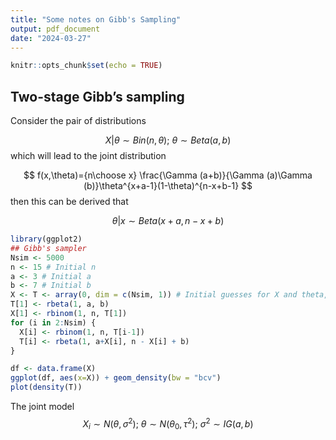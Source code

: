 ```yaml
---
title: "Some notes on Gibb's Sampling"
output: pdf_document
date: "2024-03-27"
---
```


```r
knitr::opts_chunk$set(echo = TRUE)
```

## Two-stage Gibb's sampling

Consider the pair of distributions

$$
X|\theta\sim Bin(n,\theta);\ \theta\sim Beta(a, b)
$$
which will lead to the joint distribution

$$
f(x,\theta)={n\choose x} \frac{\Gamma (a+b)}{\Gamma (a)\Gamma (b)}\theta^{x+a-1}(1-\theta)^{n-x+b-1}
$$
then this can be derived that

$$
\theta|x\sim Beta(x+a, n-x+b)
$$

```r
library(ggplot2)
## Gibb's sampler
Nsim <- 5000
n <- 15 # Initial n
a <- 3 # Initial a
b <- 7 # Initial b
X <- T <- array(0, dim = c(Nsim, 1)) # Initial guesses for X and theta, all 0
T[1] <- rbeta(1, a, b)
X[1] <- rbinom(1, n, T[1])
for (i in 2:Nsim) {
  X[i] <- rbinom(1, n, T[i-1])
  T[i] <- rbeta(1, a+X[i], n - X[i] + b)
}

df <- data.frame(X)
ggplot(df, aes(x=X)) + geom_density(bw = "bcv")
plot(density(T))
```

The joint model
$$
X_i\sim N(\theta, \sigma^2); ~ \theta\sim N (\theta_0,\tau^2);~ \sigma^2\sim IG(a,b)
$$




